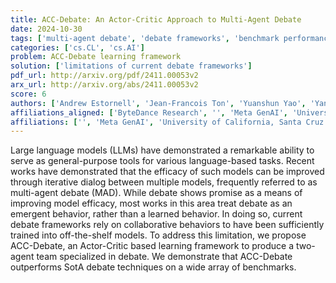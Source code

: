 ```yaml
---
title: ACC-Debate: An Actor-Critic Approach to Multi-Agent Debate
date: 2024-10-30
tags: ['multi-agent debate', 'debate frameworks', 'benchmark performance', 'large language models', 'model efficacy', 'actor-critic approach', 'collaborative behaviors']
categories: ['cs.CL', 'cs.AI']
problem: ACC-Debate learning framework
solution: ['limitations of current debate frameworks']
pdf_url: http://arxiv.org/pdf/2411.00053v2
arx_url: http://arxiv.org/abs/2411.00053v2
score: 6
authors: ['Andrew Estornell', 'Jean-Francois Ton', 'Yuanshun Yao', 'Yang Liu', 'Jean-François Ton']
affiliations_aligned: ['ByteDance Research', '', 'Meta GenAI', 'University of California, Santa Cruz', 'ByteDance Research']
affiliations: ['', 'Meta GenAI', 'University of California, Santa Cruz', 'ByteDance Research']
---
```



Large language models (LLMs) have demonstrated a remarkable ability to serve as general-purpose tools for various language-based tasks. Recent works have demonstrated that the efficacy of such models can be improved through iterative dialog between multiple models, frequently referred to as multi-agent debate (MAD). While debate shows promise as a means of improving model efficacy, most works in this area treat debate as an emergent behavior, rather than a learned behavior. In doing so, current debate frameworks rely on collaborative behaviors to have been sufficiently trained into off-the-shelf models. To address this limitation, we propose ACC-Debate, an Actor-Critic based learning framework to produce a two-agent team specialized in debate. We demonstrate that ACC-Debate outperforms SotA debate techniques on a wide array of benchmarks.